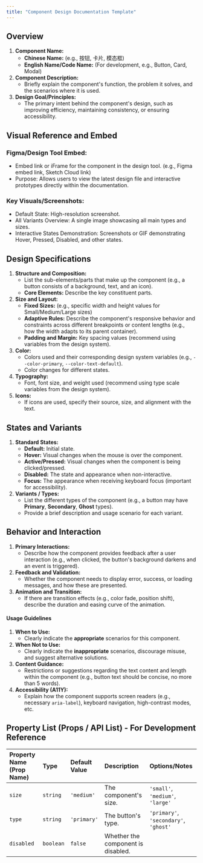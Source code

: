 ```yaml
---
title: "Component Design Documentation Template"
---
```


## **Overview**

1.  **Component Name:**
    * **Chinese Name:** (e.g., 按钮, 卡片, 模态框)
    * **English Name/Code Name:** (For development, e.g., Button, Card, Modal)
2.  **Component Description:**
    * Briefly explain the component's function, the problem it solves, and the scenarios where it is used.
3.  **Design Goal/Principles:**
    * The primary intent behind the component's design, such as improving efficiency, maintaining consistency, or ensuring accessibility.

## **Visual Reference and Embed**
### Figma/Design Tool Embed:
- Embed link or iFrame for the component in the design tool. (e.g., Figma embed link, Sketch Cloud link)
- Purpose: Allows users to view the latest design file and interactive prototypes directly within the documentation.

### Key Visuals/Screenshots:
- Default State: High-resolution screenshot.
- All Variants Overview: A single image showcasing all main types and sizes.
- Interactive States Demonstration: Screenshots or GIF demonstrating Hover, Pressed, Disabled, and other states.

## **Design Specifications**

1.  **Structure and Composition:**
    * List the sub-elements/parts that make up the component (e.g., a button consists of a background, text, and an icon).
    * **Core Elements:** Describe the key constituent parts.
2.  **Size and Layout:**
    * **Fixed Sizes:** (e.g., specific width and height values for Small/Medium/Large sizes)
    * **Adaptive Rules:** Describe the component's responsive behavior and constraints across different breakpoints or content lengths (e.g., how the width adapts to its parent container).
    * **Padding and Margin:** Key spacing values (recommend using variables from the design system).
3.  **Color:**
    * Colors used and their corresponding design system variables (e.g., `--color-primary`, `--color-text-default`).
    * Color changes for different states.
4.  **Typography:**
    * Font, font size, and weight used (recommend using type scale variables from the design system).
5.  **Icons:**
    * If icons are used, specify their source, size, and alignment with the text.

## **States and Variants**

1.  **Standard States:**
    * **Default:** Initial state.
    * **Hover:** Visual changes when the mouse is over the component.
    * **Active/Pressed:** Visual changes when the component is being clicked/pressed.
    * **Disabled:** The state and appearance when non-interactive.
    * **Focus:** The appearance when receiving keyboard focus (important for accessibility).
2.  **Variants / Types:**
    * List the different types of the component (e.g., a button may have **Primary**, **Secondary**, **Ghost** types).
    * Provide a brief description and usage scenario for each variant.

## **Behavior and Interaction**

1.  **Primary Interactions:**
    * Describe how the component provides feedback after a user interaction (e.g., when clicked, the button's background darkens and an event is triggered).
2.  **Feedback and Validation:**
    * Whether the component needs to display error, success, or loading messages, and how these are presented.
3.  **Animation and Transition:**
    * If there are transition effects (e.g., color fade, position shift), describe the duration and easing curve of the animation.

#### **Usage Guidelines**

1.  **When to Use:**
    * Clearly indicate the **appropriate** scenarios for this component.
2.  **When Not to Use:**
    * Clearly indicate the **inappropriate** scenarios, discourage misuse, and suggest alternative solutions.
3.  **Content Guidance:**
    * Restrictions or suggestions regarding the text content and length within the component (e.g., button text should be concise, no more than 5 words).
4.  **Accessibility (A11Y):**
    * Explain how the component supports screen readers (e.g., necessary `aria-label`), keyboard navigation, high-contrast modes, etc.

## **Property List (Props / API List) - For Development Reference**

| Property Name (Prop Name) | Type | Default Value | Description | Options/Notes |
| :--- | :--- | :--- | :--- | :--- |
| `size` | `string` | `'medium'` | The component's size. | `'small'`, `'medium'`, `'large'` |
| `type` | `string` | `'primary'` | The button's type. | `'primary'`, `'secondary'`, `'ghost'` |
| `disabled` | `boolean` | `false` | Whether the component is disabled. | |


